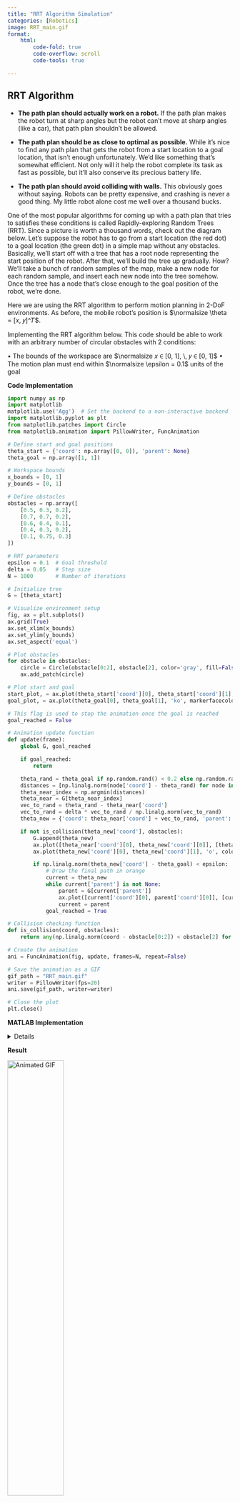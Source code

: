 ```yaml
---
title: "RRT Algorithm Simulation"
categories: [Robotics]
image: RRT_main.gif
format:
    html: 
        code-fold: true
        code-overflow: scroll
        code-tools: true

---
```


## RRT Algorithm

* **The path plan should actually work on a robot.** If the path plan makes the robot turn at sharp angles but the robot can’t move at sharp angles (like a car), that path plan shouldn’t be allowed.

* **The path plan should be as close to optimal as possible.** While it’s nice to find any path plan that gets the robot from a start location to a goal location, that isn’t enough unfortunately. We’d like something that’s somewhat efficient. Not only will it help the robot complete its task as fast as possible, but it’ll also conserve its precious battery life.

* **The path plan should avoid colliding with walls.** This obviously goes without saying. Robots can be pretty expensive, and crashing is never a good thing. My little robot alone cost me well over a thousand bucks.

One of the most popular algorithms for coming up with a path plan that tries to satisfies these conditions is called Rapidly-exploring Random Trees (RRT). Since a picture is worth a thousand words, check out the diagram below. Let’s suppose the robot has to go from a start location (the red dot) to a goal location (the green dot) in a simple map without any obstacles. Basically, we’ll start off with a tree that has a root node representing the start position of the robot. After that, we’ll build the tree up gradually. How? We’ll take a bunch of random samples of the map, make a new node for each random sample, and insert each new node into the tree somehow. Once the tree has a node that’s close enough to the goal position of the robot, we’re done.


Here we are using the RRT algorithm to perform motion planning in 2-DoF environments. As before, the mobile robot’s position is $\normalsize \theta = [𝑥, 𝑦]^𝑇$.

Implementing the RRT algorithm below. This code should be able to work with an arbitrary number of circular obstacles with 2 conditions:

• The bounds of the workspace are $\normalsize 𝑥 ∈ [0, 1], \, 𝑦 ∈ [0, 1]$
• The motion plan must end within $\normalsize \epsilon = 0.1$  units of the goal

**Code Implementation** 

```python
import numpy as np
import matplotlib
matplotlib.use('Agg')  # Set the backend to a non-interactive backend
import matplotlib.pyplot as plt
from matplotlib.patches import Circle
from matplotlib.animation import PillowWriter, FuncAnimation

# Define start and goal positions
theta_start = {'coord': np.array([0, 0]), 'parent': None}
theta_goal = np.array([1, 1])

# Workspace bounds
x_bounds = [0, 1]
y_bounds = [0, 1]

# Define obstacles
obstacles = np.array([
    [0.5, 0.3, 0.2],
    [0.7, 0.7, 0.2],
    [0.6, 0.4, 0.1],
    [0.4, 0.3, 0.2],
    [0.1, 0.75, 0.3]
])

# RRT parameters
epsilon = 0.1  # Goal threshold
delta = 0.05   # Step size
N = 1000       # Number of iterations

# Initialize tree
G = [theta_start]

# Visualize environment setup
fig, ax = plt.subplots()
ax.grid(True)
ax.set_xlim(x_bounds)
ax.set_ylim(y_bounds)
ax.set_aspect('equal')

# Plot obstacles
for obstacle in obstacles:
    circle = Circle(obstacle[0:2], obstacle[2], color='gray', fill=False)
    ax.add_patch(circle)

# Plot start and goal
start_plot, = ax.plot(theta_start['coord'][0], theta_start['coord'][1], 'ko', markerfacecolor='k')
goal_plot, = ax.plot(theta_goal[0], theta_goal[1], 'ko', markerfacecolor='k')

# This flag is used to stop the animation once the goal is reached
goal_reached = False

# Animation update function
def update(frame):
    global G, goal_reached

    if goal_reached:
        return

    theta_rand = theta_goal if np.random.rand() < 0.2 else np.random.rand(2)
    distances = [np.linalg.norm(node['coord'] - theta_rand) for node in G]
    theta_near_index = np.argmin(distances)
    theta_near = G[theta_near_index]
    vec_to_rand = theta_rand - theta_near['coord']
    vec_to_rand = delta * vec_to_rand / np.linalg.norm(vec_to_rand)
    theta_new = {'coord': theta_near['coord'] + vec_to_rand, 'parent': theta_near_index}

    if not is_collision(theta_new['coord'], obstacles):
        G.append(theta_new)
        ax.plot([theta_near['coord'][0], theta_new['coord'][0]], [theta_near['coord'][1], theta_new['coord'][1]], 'k-', linewidth=2)
        ax.plot(theta_new['coord'][0], theta_new['coord'][1], 'o', color='gray', markerfacecolor='gray')

        if np.linalg.norm(theta_new['coord'] - theta_goal) < epsilon:
            # Draw the final path in orange
            current = theta_new
            while current['parent'] is not None:
                parent = G[current['parent']]
                ax.plot([current['coord'][0], parent['coord'][0]], [current['coord'][1], parent['coord'][1]], color='orange', linewidth=3)
                current = parent
            goal_reached = True

# Collision checking function
def is_collision(coord, obstacles):
    return any(np.linalg.norm(coord - obstacle[0:2]) < obstacle[2] for obstacle in obstacles)

# Create the animation
ani = FuncAnimation(fig, update, frames=N, repeat=False)

# Save the animation as a GIF
gif_path = "RRT_main.gif"
writer = PillowWriter(fps=20)
ani.save(gif_path, writer=writer)

# Close the plot
plt.close()
```

**MATLAB Implementation**

<details>

```matlab
clear
close all

% Define start and goal positions
theta_start.coord = [0; 0];
theta_goal = [1; 1];

% Workspace bounds
x_bounds = [0, 1];
y_bounds = [0, 1];

% Define obstacles
% Each row is an obstacle with format: [center_x, center_y, radius]
obstacles = [
    0.5, 0.3, 0.2;
    0.7, 0.7, 0.2;
    0.6, 0.4, 0.1;
    0.4, 0.3, 0.2;
    0.1, 0.75, 0.3;
    % Add as many obstacles required, satisfying the condition of arbitrary
    % number of obstacles' inclusion
];

% RRT parameters
epsilon = 0.1; % Goal threshold
delta = 0.05;  % Step size
N = 1000;      % Number of iterations

% Visualize environment
figure
hold on
grid on
axis([x_bounds, y_bounds])
axis equal

% Plot obstacles
for i = 1:size(obstacles, 1)
    viscircles(obstacles(i, 1:2), obstacles(i, 3), 'Color', [0.5, 0.5, 0.5]);
end

% Initialize tree
theta_start.parent = 0;
G(1) = theta_start;

% Main RRT loop
for idx = 1:N
    if norm(G(end).coord - theta_goal) < epsilon
        break
    end

    % Random sample
    theta_rand = rand(2,1);

    % Nearest node
    [min_dist, theta_near_index] = min(vecnorm([G.coord] - theta_rand));
    theta_near = G(theta_near_index);

    % Step towards random sample
    vec_to_rand = theta_rand - theta_near.coord;
    if norm(vec_to_rand) > delta
        vec_to_rand = delta * vec_to_rand / norm(vec_to_rand);
    end
    theta_new.coord = theta_near.coord + vec_to_rand;

    % Collision check with all obstacles
    if isCollision(theta_new.coord, obstacles)
        continue;
    end

    % Add new node to tree
    theta_new.parent = theta_near_index;
    G = [G, theta_new];

    % Plotting
    plot(theta_new.coord(1), theta_new.coord(2), 'o', 'Color', [0.5, 0.5, 0.5], ...
    'MarkerFaceColor', [0.5, 0.5, 0.5]);
    line([theta_near.coord(1), theta_new.coord(1)], [theta_near.coord(2), theta_new.coord(2)], 'Color', 'k', 'LineWidth', 2);
end

% Trace back path
child_theta = G(end);
while child_theta.parent ~= 0
    parent_theta = G(child_theta.parent);
    line([child_theta.coord(1), parent_theta.coord(1)], [child_theta.coord(2), parent_theta.coord(2)], 'Color', [1, 0.5, 0], 'LineWidth', 3);
    child_theta = parent_theta;
end

% Plot start and goal
plot(theta_start.coord(1), theta_start.coord(2), 'ko', 'MarkerFaceColor', 'k');
plot(theta_goal(1), theta_goal(2), 'ko', 'MarkerFaceColor', 'k');

% Collision checking function

function collision = isCollision(coord, obstacles)
    collision = any(arrayfun(@(idx) norm(coord - obstacles(idx, 1:2)') < obstacles(idx, 3), 1:size(obstacles, 1)));
end
```
</details>

**Result**

<img src="RRT_main.gif" alt="Animated GIF" loop width="50%" height="50%">



Notice that centers is a matrix where each column corresponds to an obstacle center. Similarly, radii is a vector where the $\normalsize 𝑖^{th}$ entry corresponds to the radius of the $\normalsize 𝑖^{th}$ obstacle.

 * **Environment 1: One obstacle with $\normalsize center \; 𝑐_1 = [0.55, 0.5]^𝑇 \; and \; radius \; 𝑟_1 = 0.3$.**


**RRT Algorithm for 1 Obstacle**

```python
import numpy as np
import matplotlib
matplotlib.use('Agg')  # Set the backend to a non-interactive backend
import matplotlib.pyplot as plt
from matplotlib.patches import Circle
from matplotlib.animation import PillowWriter, FuncAnimation

# Environment
theta_start = {'coord': np.array([0, 0])}
theta_goal = {'coord': np.array([1, 1])}
centers = np.array([[0.5], [0.5]])
radii = np.array([0.3])

# Parameters
epsilon = 0.1
delta = 0.1
N = 1000

# Initialize figure
fig, ax = plt.subplots()
ax.grid(True)
ax.set_xlim(0, 1)
ax.set_ylim(0, 1)
ax.set_aspect('equal', adjustable='box')

# Draw obstacles

for idx in range(len(radii)):
    circle = Circle(centers[:, idx], radii[idx], color=[0.5, 0.5, 0.5], alpha=0.7)
    ax.add_patch(circle)

# Plot start and goal
ax.plot(0, 0, 'ko', markerfacecolor='k')
ax.plot(1, 1, 'ko', markerfacecolor='k')

# Initialize tree
theta_start['parent'] = None
G = [theta_start]
final_path_plotted = False

def update(frame):
    global G, final_path_plotted
    if frame == 0 or final_path_plotted:
        return

    # Sample random joint position
    theta_rand = np.random.rand(2)

    # Find node in G nearest to theta_rand
    dist = [np.linalg.norm(node['coord'] - theta_rand) for node in G]
    theta_near_index = np.argmin(dist)
    theta_near = G[theta_near_index]

    # Take a step from theta_near towards theta_rand
    vec_to_rand = theta_rand - theta_near['coord']
    dist_to_rand = np.linalg.norm(vec_to_rand)

    theta_new = {}
    if dist_to_rand < delta:
        theta_new['coord'] = theta_rand
    else:
        theta_new['coord'] = theta_near['coord'] + delta * vec_to_rand / dist_to_rand

    # Check if theta_new is collision-free
    collision = False
    for jdx in range(len(radii)):
        center = centers[:, jdx]
        radius = radii[jdx]
        if np.linalg.norm(theta_new['coord'] - center) < radius:
            collision = True
            break

    if collision:
        return

    # If collision-free, add theta_new to tree with parent theta_near
    theta_new['parent'] = theta_near_index
    G.append(theta_new)

    # Plot node and edge
    ax.plot(theta_new['coord'][0], theta_new['coord'][1], 'o', color=[0.5, 0.5, 0.5], markerfacecolor=[0.5, 0.5, 0.5])
    ax.plot([theta_near['coord'][0], theta_new['coord'][0]], [theta_near['coord'][1], theta_new['coord'][1]], 'k-', linewidth=2)

    # If goal is close enough to the last node in G, plot the final path
    if np.linalg.norm(G[-1]['coord'] - theta_goal['coord']) < epsilon:
        next_theta = G[-1]
        while next_theta['parent'] is not None:
            prev_theta = G[next_theta['parent']]
            line, = ax.plot([next_theta['coord'][0], prev_theta['coord'][0]], [next_theta['coord'][1], prev_theta['coord'][1]], 'orange', linewidth=3)
            next_theta = prev_theta

        # Add final path to the animation
        final_path_plotted = True
        return line,


# Create the animation
ani = FuncAnimation(fig, update, frames=N, repeat=False)

# Save the animation
writer = PillowWriter(fps=20)
ani.save("RRT_1_obstacles.gif", writer=writer)
```


**Result:**

<img src="RRT_1_obstacles.gif" alt="Animated GIF" loop width="50%" height="50%">


* **Environment 2: One obstacle with $\normalsize center \; 𝑐_1 = [0.5, 0.3]^𝑇 \; and \; radius \; 𝑟_1 = 0.3$. A second obstacle with $\normalsize center \; 𝑐_2 = [0.5, 0.7]^𝑇 \; and \; radius \; 𝑟_2 = 0.2$**

**RRT Algorithm for 2 Obstacles**

```python
import numpy as np
import matplotlib
matplotlib.use('Agg')  # Set the backend to a non-interactive backend
import matplotlib.pyplot as plt
from matplotlib.patches import Circle
from matplotlib.animation import PillowWriter, FuncAnimation

# Environment
theta_start = {'coord': np.array([0, 0])}
theta_goal = {'coord': np.array([1, 1])}
centers = np.array([[0.5, 0.5], [0.3, 0.7]])
radii = np.array([0.3, 0.2])

# Parameters
epsilon = 0.1
delta = 0.1
N = 1000

# Initialize figure
fig, ax = plt.subplots()
ax.grid(True)
ax.set_xlim(0, 1)
ax.set_ylim(0, 1)
ax.set_aspect('equal', adjustable='box')

# Draw obstacles

for idx in range(len(radii)):
    circle = Circle(centers[:, idx], radii[idx], color=[0.5, 0.5, 0.5], alpha=0.7)
    ax.add_patch(circle)

# Plot start and goal
ax.plot(0, 0, 'ko', markerfacecolor='k')
ax.plot(1, 1, 'ko', markerfacecolor='k')

# Initialize tree
theta_start['parent'] = None
G = [theta_start]
final_path_plotted = False

def update(frame):
    global G, final_path_plotted
    if frame == 0 or final_path_plotted:
        return

    # Sample random joint position
    theta_rand = np.random.rand(2)

    # Find node in G nearest to theta_rand
    dist = [np.linalg.norm(node['coord'] - theta_rand) for node in G]
    theta_near_index = np.argmin(dist)
    theta_near = G[theta_near_index]

    # Take a step from theta_near towards theta_rand
    vec_to_rand = theta_rand - theta_near['coord']
    dist_to_rand = np.linalg.norm(vec_to_rand)

    theta_new = {}
    if dist_to_rand < delta:
        theta_new['coord'] = theta_rand
    else:
        theta_new['coord'] = theta_near['coord'] + delta * vec_to_rand / dist_to_rand

    # Check if theta_new is collision-free
    collision = False
    for jdx in range(len(radii)):
        center = centers[:, jdx]
        radius = radii[jdx]
        if np.linalg.norm(theta_new['coord'] - center) < radius:
            collision = True
            break

    if collision:
        return

    # If collision-free, add theta_new to tree with parent theta_near
    theta_new['parent'] = theta_near_index
    G.append(theta_new)

    # Plot node and edge
    ax.plot(theta_new['coord'][0], theta_new['coord'][1], 'o', color=[0.5, 0.5, 0.5], markerfacecolor=[0.5, 0.5, 0.5])
    ax.plot([theta_near['coord'][0], theta_new['coord'][0]], [theta_near['coord'][1], theta_new['coord'][1]], 'k-', linewidth=2)

    # If goal is close enough to the last node in G, plot the final path
    if np.linalg.norm(G[-1]['coord'] - theta_goal['coord']) < epsilon:
        next_theta = G[-1]
        while next_theta['parent'] is not None:
            prev_theta = G[next_theta['parent']]
            line, = ax.plot([next_theta['coord'][0], prev_theta['coord'][0]], [next_theta['coord'][1], prev_theta['coord'][1]], 'orange', linewidth=3)
            next_theta = prev_theta

        # Add final path to the animation
        final_path_plotted = True
        return line,


# Create the animation
ani = FuncAnimation(fig, update, frames=N, repeat=False)

# Save the animation
writer = PillowWriter(fps=20)
ani.save("RRT_2_obstacles.gif", writer=writer)
```

**Result:**

<img src="RRT_2_obstacles.gif" alt="Animated GIF" loop width="50%" height="50%">


* **Environment 3: One obstacle with $\normalsize center \; 𝑐_1 = [0.2, 0.35]^𝑇 \; and \; radius \; 𝑟_1 = 0.2$. A second obstacle with $\normalsize center \; 𝑐_2 = [0.5, 0.3]^𝑇 \; and \; radius \; 𝑟_2 = 0.2$. A third obstacle with $\normalsize center \; 𝑐_3 = [0.7, 0.5]^𝑇 \; and \; radius \; 𝑟_3 = 0.2$**

Here we are declaring it a Baseline Algorithm for 3 obstacles. Later below we will discuss the differences between a baseline and Goal-bias algorithm and their pros-cons.

**Baseline RRT Algorithm**

```python
import numpy as np
import matplotlib
matplotlib.use('Agg')  # Set the backend to a non-interactive backend
import matplotlib.pyplot as plt
from matplotlib.patches import Circle
from matplotlib.animation import PillowWriter, FuncAnimation

# Environment
theta_start = {'coord': np.array([0, 0])}
theta_goal = {'coord': np.array([1, 1])}
centers = np.array([[0.2, 0.5, 0.7], [0.35, 0.3, 0.5]])
radii = np.array([0.2, 0.2, 0.2])

# Parameters
epsilon = 0.1
delta = 0.1
N = 1000

# Initialize figure
fig, ax = plt.subplots()
ax.grid(True)
ax.set_xlim(0, 1)
ax.set_ylim(0, 1)
ax.set_aspect('equal', adjustable='box')

# Draw obstacles

for idx in range(len(radii)):
    circle = Circle(centers[:, idx], radii[idx], color=[0.5, 0.5, 0.5], alpha=0.7)
    ax.add_patch(circle)

# Plot start and goal
ax.plot(0, 0, 'ko', markerfacecolor='k')
ax.plot(1, 1, 'ko', markerfacecolor='k')

# Initialize tree
theta_start['parent'] = None
G = [theta_start]
final_path_plotted = False

def update(frame):
    global G, final_path_plotted
    if frame == 0 or final_path_plotted:
        return

    # Sample random joint position
    theta_rand = np.random.rand(2)

    # Find node in G nearest to theta_rand
    dist = [np.linalg.norm(node['coord'] - theta_rand) for node in G]
    theta_near_index = np.argmin(dist)
    theta_near = G[theta_near_index]

    # Take a step from theta_near towards theta_rand
    vec_to_rand = theta_rand - theta_near['coord']
    dist_to_rand = np.linalg.norm(vec_to_rand)

    theta_new = {}
    if dist_to_rand < delta:
        theta_new['coord'] = theta_rand
    else:
        theta_new['coord'] = theta_near['coord'] + delta * vec_to_rand / dist_to_rand

    # Check if theta_new is collision-free
    collision = False
    for jdx in range(len(radii)):
        center = centers[:, jdx]
        radius = radii[jdx]
        if np.linalg.norm(theta_new['coord'] - center) < radius:
            collision = True
            break

    if collision:
        return

    # If collision-free, add theta_new to tree with parent theta_near
    theta_new['parent'] = theta_near_index
    G.append(theta_new)

    # Plot node and edge
    ax.plot(theta_new['coord'][0], theta_new['coord'][1], 'o', color=[0.5, 0.5, 0.5], markerfacecolor=[0.5, 0.5, 0.5])
    ax.plot([theta_near['coord'][0], theta_new['coord'][0]], [theta_near['coord'][1], theta_new['coord'][1]], 'k-', linewidth=2)

    # If goal is close enough to the last node in G, plot the final path
    if np.linalg.norm(G[-1]['coord'] - theta_goal['coord']) < epsilon:
        next_theta = G[-1]
        while next_theta['parent'] is not None:
            prev_theta = G[next_theta['parent']]
            line, = ax.plot([next_theta['coord'][0], prev_theta['coord'][0]], [next_theta['coord'][1], prev_theta['coord'][1]], 'orange', linewidth=3)
            next_theta = prev_theta

        # Add final path to the animation
        final_path_plotted = True
        return line,


# Create the animation
ani = FuncAnimation(fig, update, frames=N, repeat=False)

# Save the animation
writer = PillowWriter(fps=20)
ani.save("Baseline_RRT.gif", writer=writer)

plt.show()
```

**MATLAB Implementation**

<details>

```matlab
clear
close all

% environment
theta_start.coord = [0; 0];
theta_goal.coord = [1; 1];
centers = [0.2, 0.5, 0.7; 0.35, 0.3, 0.5];
radii = [0.2, 0.2, 0.2];

% parameters
epsilon = 0.1;
delta = 0.1;
N = 1000;

% visualize environment
figure
grid on
hold on
axis([0, 1, 0, 1])
axis equal

for idx = 1:length(radii)
 viscircles(centers(:, idx)', radii(idx), 'Color', [0.5, 0.5, ...
 0.5]);
end

plot(0, 0, 'ko', 'MarkerFaceColor', 'k')
plot(1, 1, 'ko', 'MarkerFaceColor', 'k')

% initialize tree
theta_start.parent = 0;
G(1) = theta_start;

for idx = 1:N
 % stop if theta_new is close to theta_goal
 if norm(G(end).coord - theta_goal.coord) < epsilon
 break
 end

 % sample random joint position
 theta_rand = rand(2,1);

 % find node in G nearest to theta_rand
 dist = zeros(length(G), 1);
 for jdx = 1:1:length(G)
 dist(jdx) = norm(G(jdx).coord - theta_rand);
 end
 [~, theta_near_index] = min(dist);
 theta_near = G(theta_near_index);

 % take a step from theta_near towards theta_rand
 vec_to_rand = theta_rand - theta_near.coord;
 dist_to_rand = norm(vec_to_rand);

 if dist_to_rand < delta
 theta_new.coord = theta_rand;
 else
 theta_new.coord = theta_near.coord + delta * ...
 vec_to_rand/dist_to_rand;
 end

 % check if theta_new is collision free
 collision = false;
 for jdx = 1:length(radii)
 center = centers(:, jdx);
 radius = radii(jdx);
 if norm(theta_new.coord - center) < radius
 collision = true;
 end
 end

 if collision
 continue
 end

 % if collision free, add theta_new to tree with parent theta_near
 theta_new.parent = theta_near_index;
 G = [G, theta_new];

 % plot node and edge
 plot(theta_new.coord(1), theta_new.coord(2), 'o', 'Color', [0.5, ...
 0.5, 0.5], 'MarkerFaceColor', [0.5, 0.5, 0.5])
 line([theta_near.coord(1), theta_new.coord(1)], ...
 [theta_near.coord(2), theta_new.coord(2)], 'Color', 'k', 'LineWidth', ...
 2);
end

% work backwards from the final node to the root of the tree
next_theta = G(end);
while next_theta.parent ~= 0
 prev_theta_idx = next_theta.parent;
 prev_theta = G(prev_theta_idx);
 line([next_theta.coord(1), prev_theta.coord(1)], ...
 [next_theta.coord(2), prev_theta.coord(2)], 'Color', [1, 0.5, ...
 0], 'LineWidth', 3);
 next_theta = prev_theta;
end
```

</details>

**Result:**

<img src="Baseline_RRT.gif" alt="Animated GIF" loop width="50%" height="50%">


We can see the trajectory plots in the above figures. Here the black lines and gray dots show the tree 𝐺, while the orange line is the final motion plan from 𝜃𝑠𝑡𝑎𝑟𝑡 to a point close to the goal $\normalsize (\epsilon ≤ 0.1)$. Each time we run your RRT code you should get a different solution: RRT builds the tree through random sampling.


## Goal-Bias RRT Algorithm

This version will sample the goal more frequently (let’s refer to this as goal bias). For goal bias, with probability $\normalsize 0.2$ set $\normalsize \theta_{rand}$ as $\normalsize \theta_{goal}$. Otherwise sample randomly as normal. Then we run our code 10 times for baseline and 10 times for goal bias. 

Thus we write down how many samples it takes on average to find a motion plan. Which approach is more sample-efficient: baseline or goal bias? 

Let us check the implementation and results.

**Goal-Bias RRT Implementation**

```python
import numpy as np
import matplotlib
matplotlib.use('Agg')  # Set the backend to a non-interactive backend
import matplotlib.pyplot as plt
from matplotlib.patches import Circle
from matplotlib.animation import PillowWriter, FuncAnimation

# Environment
theta_start = {'coord': np.array([0, 0])}
theta_goal = {'coord': np.array([1, 1])}
centers = np.array([[0.2, 0.5, 0.7], [0.35, 0.3, 0.5]])
radii = np.array([0.2, 0.2, 0.2])

# Parameters
epsilon = 0.1
delta = 0.1
N = 1000

# Initialize figure
fig, ax = plt.subplots()
ax.grid(True)
ax.set_xlim(0, 1)
ax.set_ylim(0, 1)
ax.set_aspect('equal', adjustable='box')

# Draw obstacles
for idx in range(len(radii)):
    circle = Circle(centers[:, idx], radii[idx], color=[0.5, 0.5, 0.5], alpha=0.7)
    ax.add_patch(circle)

# Plot start and goal
ax.plot(0, 0, 'ko', markerfacecolor='k')
ax.plot(1, 1, 'ko', markerfacecolor='k')

# Initialize tree
theta_start['parent'] = None
G = [theta_start]
final_path_plotted = False

def update(frame):
    global G, final_path_plotted
    if frame == 0 or final_path_plotted:
        return

    # Sample random joint position
    if np.random.rand() < 0.2:
        theta_rand = theta_goal['coord']
    else:
        theta_rand = np.random.rand(2)


    # Find node in G nearest to theta_rand
    dist = [np.linalg.norm(node['coord'] - theta_rand) for node in G]
    theta_near_index = np.argmin(dist)
    theta_near = G[theta_near_index]

    # Take a step from theta_near towards theta_rand
    vec_to_rand = theta_rand - theta_near['coord']
    dist_to_rand = np.linalg.norm(vec_to_rand)

    theta_new = {}
    if dist_to_rand < delta:
        theta_new['coord'] = theta_rand
    else:
        theta_new['coord'] = theta_near['coord'] + delta * vec_to_rand / dist_to_rand

    # Check if theta_new is collision-free
    collision = False
    for jdx in range(len(radii)):
        center = centers[:, jdx]
        radius = radii[jdx]
        if np.linalg.norm(theta_new['coord'] - center) < radius:
            collision = True
            break

    if collision:
        return

    # If collision-free, add theta_new to tree with parent theta_near
    theta_new['parent'] = theta_near_index
    G.append(theta_new)

    # Plot node and edge
    ax.plot(theta_new['coord'][0], theta_new['coord'][1], 'o', color=[0.5, 0.5, 0.5], markerfacecolor=[0.5, 0.5, 0.5])
    ax.plot([theta_near['coord'][0], theta_new['coord'][0]], [theta_near['coord'][1], theta_new['coord'][1]], 'k-', linewidth=2)

    # If goal is close enough to the last node in G, plot the final path
    if np.linalg.norm(G[-1]['coord'] - theta_goal['coord']) < epsilon:
        next_theta = G[-1]
        while next_theta['parent'] is not None:
            prev_theta = G[next_theta['parent']]
            line, = ax.plot([next_theta['coord'][0], prev_theta['coord'][0]], [next_theta['coord'][1], prev_theta['coord'][1]], 'orange', linewidth=3)
            next_theta = prev_theta

        # Add final path to the animation
        final_path_plotted = True
        return line,


# Create the animation
ani = FuncAnimation(fig, update, frames=N, repeat=False)

# Save the animation
writer = PillowWriter(fps=20)
ani.save("Goal_bias_RRT.gif", writer=writer)
```

**MATLAB Implementation**

<details>

```matlab
clear
close all
% Environment initiation
theta_start.coord = [0; 0];
theta_goal = [1; 1];

% Obstacle Parameters
% First obstacle center and radius
center = [0.2; 0.35];
radius = 0.2;
% Second obstacle center and radius
center2 = [0.5; 0.3]; 
radius2 = 0.2;
% Third obstacle center and radius
center3 = [0.7; 0.5];
radius3 = 0.2;

% Specifying parameters
epsilon = 0.1;
delta = 0.1;
N = 1000;

% Visualizing the environment
figure
grid on
hold on
axis([0, 1, 0, 1])
axis equal
viscircles(center', radius, 'Color', [0.5, 0.5, 0.5]);
viscircles(center2', radius2, 'Color', [0.7, 0.3, 0.3]); % Visualizing the second obstacle
viscircles(center3', radius3, 'Color', [0.3, 0.5, 0.7]); % Visualizing the third obstacle
plot(0, 0, 'ko', 'MarkerFaceColor', 'k')
plot(1, 1, 'ko', 'MarkerFaceColor', 'k')

% Initializing the tree
theta_start.parent = 0;
G(1) = theta_start;

for idx = 1:N
    
    % Stop if the last node in G is close to theta_goal
    if norm(G(end).coord  - theta_goal) < epsilon
        break
    end

    % sample random joint position: probability 0.2
    
    if rand() < 0.2
        theta_rand = theta_goal;
    else
        theta_rand = rand(2,1);
    end
    
    % find node in G nearest to theta_rand
    min_dist = inf;
    theta_near_index = 0;

    for jdx = 1:length(G)
        coord = G(jdx).coord;
        dist = norm(theta_rand - coord);
        if dist < min_dist
            min_dist = dist;
            theta_near_index = jdx;
        end
    end

    theta_near = G(theta_near_index);
    % take a step from theta_near towards theta_rand
    vec_to_rand = theta_rand - theta_near.coord;
    dist_to_rand = norm(vec_to_rand);
    if dist_to_rand < delta
        theta_new.coord = theta_rand;
    else
        theta_new.coord = theta_near.coord + delta * ...
        vec_to_rand/dist_to_rand;
    end
    
    % check if theta_new is collision free with all obstacles
    dist_to_obs1 = norm(theta_new.coord - center);
    dist_to_obs2 = norm(theta_new.coord - center2);
    dist_to_obs3 = norm(theta_new.coord - center3);
    if dist_to_obs1 < radius || dist_to_obs2 < radius2 || dist_to_obs3 < radius3
        continue
    end

    % if collision free, add theta_new to tree with parent theta_near
    theta_new.parent = theta_near_index;
    G = [G, theta_new];

    % plot node and edge
    plot(theta_new.coord(1), theta_new.coord(2), 'o', 'Color', [0.5, 0.5, 0.5], ...
    'MarkerFaceColor', [0.5, 0.5, 0.5])
    line([theta_near.coord(1), theta_new.coord(1)], [theta_near.coord(2), ...
    theta_new.coord(2)], 'Color', 'k', 'LineWidth', 2);
    drawnow

end

% work backwards from the final node to the root of the tree
child_theta = G(end);
while child_theta.parent ~= 0

    parent_theta_index = child_theta.parent;
    parent_theta = G(parent_theta_index);
    line([child_theta.coord(1), parent_theta.coord(1)], ...
        [child_theta.coord(2), parent_theta.coord(2)], ...
        'Color', [1, 0.5, 0], 'LineWidth', 3);
    child_theta = parent_theta;
end
```

</details>

**Result:**

<img src="Goal_bias_RRT.gif" alt="Animated GIF" loop width="50%" height="50%">



The samples 𝑁 across ten runs with baseline and goal bias are tabulated below.


| run  | baseline | goal bias|
|------|----------|----------|
| 1    |   254    |   225    |
| 2    |   363    |   169    |
| 3    |   318    |   150    |
| 4    |   590    |   143    |
| 5    |   352    |   249    |
| 6    |   359    |   166    |
| 7    |   202    |   251    |
| 8    |   267    |   162    |
| 9    |   440    |   183    |
| 10   |   226    |   313    |



On average, the **baseline** required **337** samples to reach a valid motion plan, while **goal bias** needed **201** samples. For **Environment 3** the evidence suggests that biasing the samples towards 𝜃𝑔𝑜𝑎𝑙 decreases the total number of samples and causes RRT to reach a solution faster. Intuitively, this is because the tree is trying to move in the direction of the goal more frequently. 

This is particularly advantageous when the robot is in free space (or has passed the obstacles) and should move directly towards the goal. The code snippet required to implement goal bias is shown below:

**Python version**

```python
# Sample random joint position: probability 0.2
if np.random.rand() < 0.2:
    theta_rand = theta_goal['coord']
else:
    theta_rand = np.random.rand(2)
```
**MATLAB version**

<details>

```matlab
% sample random joint position: probability 0.2
    
if rand() < 0.2
    theta_rand = theta_goal;
else
    theta_rand = rand(2,1);
end
```
</details>



**Sample Efficiency Comparison:**

• Goal-biased RRT seemed to be more sample-efficient in open or less complex environments because it directs its exploration towards the goal, thereby potentially finding a path with fewer samples.

• In contrast, the baseline RRT might be more effective in highly cluttered environments where a direct path to the goal is less likely, and a more uniform exploration of the space is beneficial.

We need to understand the key differences between the two methods and their impact on sample efficiency:

* Baseline RRT: This approach uniformly samples the entire configuration space without any bias towards the goal. It explores the space in a more scattered manner, which can be beneficial in complex environments with many obstacles. However, it might take more samples to find a path to the goal, especially in large or open spaces, because the sampling is entirely random and not directed towards the goal.
    
* Goal-Biased RRT: In this approach, the algorithm is biased to sample near the goal state more frequently. This bias can significantly reduce the number of samples required to find a path to the goal in many cases, especially in less complex environments or when the goal is not surrounded by obstacles. The downside is that in highly cluttered environments, this bias might lead to more samples being wasted near the goal where paths are infeasible.




```{=html}
<script>
const tooltipTriggerList = document.querySelectorAll('[data-bs-toggle="tooltip"]')
const tooltipList = [...tooltipTriggerList].map(tooltipTriggerEl => new bootstrap.Tooltip(tooltipTriggerEl))
</script>
<style>
div#quarto-sidebar-glass { display: none !important; }
ul.navbar-nav.navbar-nav-scroll { -webkit-flex-direction: row !important; }
/* #quarto-sidebar { padding: 5px; }
#quarto-sidebar > * { padding: 5px; }
div.sidebar-menu-container > * { padding: 5px 5px 5px 5px; }
#quarto-margin-sidebar { padding: 40px; } */
</style>
```